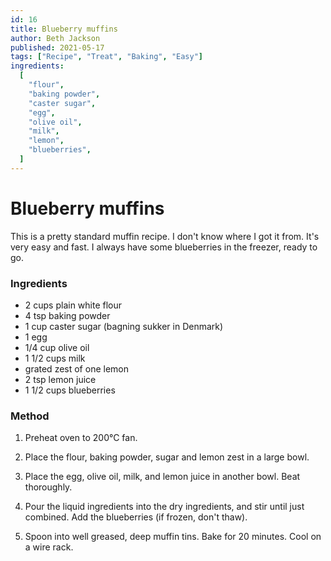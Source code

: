 ```yaml
---
id: 16
title: Blueberry muffins
author: Beth Jackson
published: 2021-05-17
tags: ["Recipe", "Treat", "Baking", "Easy"]
ingredients:
  [
    "flour",
    "baking powder",
    "caster sugar",
    "egg",
    "olive oil",
    "milk",
    "lemon",
    "blueberries",
  ]
---
```


# Blueberry muffins

<BlogTextWrapper>

This is a pretty standard muffin recipe. I don't know where I got it from. It's very easy and fast. I always have some blueberries in the freezer, ready to go.

</BlogTextWrapper>

<BlogTextWrapper>

### Ingredients

- 2 cups plain white flour
- 4 tsp baking powder
- 1 cup caster sugar (bagning sukker in Denmark)
- 1 egg
- 1/4 cup olive oil
- 1 1/2 cups milk
- grated zest of one lemon
- 2 tsp lemon juice
- 1 1/2 cups blueberries

</BlogTextWrapper>

<BlogTextWrapper>

### Method

1. Preheat oven to 200°C fan.

2. Place the flour, baking powder, sugar and lemon zest in a large bowl.

3. Place the egg, olive oil, milk, and lemon juice in another bowl. Beat thoroughly.

4. Pour the liquid ingredients into the dry ingredients, and stir until just combined. Add the blueberries (if frozen, don't thaw).

5. Spoon into well greased, deep muffin tins. Bake for 20 minutes. Cool on a wire rack.

<Timer inputHours={0} inputMinutes={20} inputSeconds={0} />

</BlogTextWrapper>

<ClickableTags tags={tags} />

